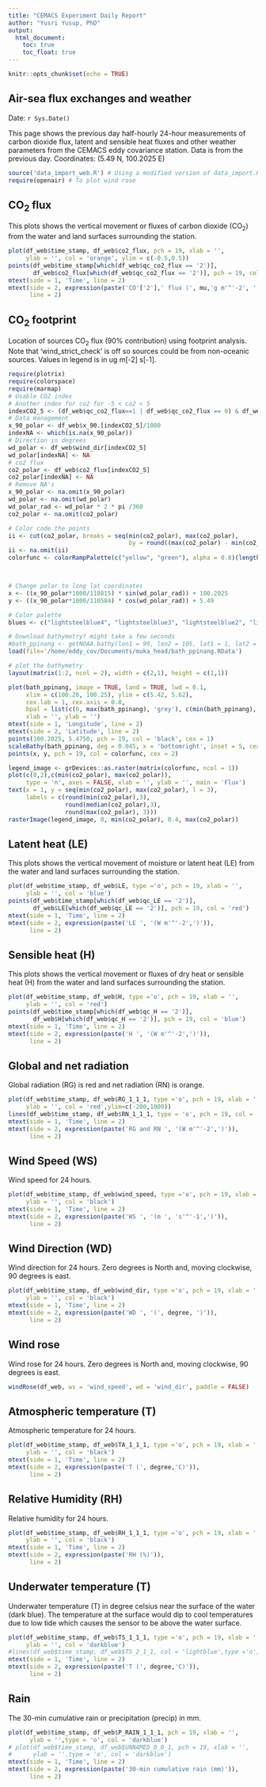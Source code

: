 ```yaml
---
title: "CEMACS Experiment Daily Report"
author: "Yusri Yusup, PhD"
output: 
  html_document:
    toc: true
    toc_float: true
---
```


```r
knitr::opts_chunk$set(echo = TRUE)
```

## Air-sea flux exchanges and weather
Date: `r Sys.Date()`

This page shows the previous day half-hourly 24-hour measurements of carbon dioxide flux, latent and sensible heat fluxes and other weather parameters from the CEMACS eddy covariance station. Data is from the previous day.
Coordinates: (5.49 N, 100.2025 E)


```r
source('data_import_web.R') # Using a modified version of data_import.R
require(openair) # To plot wind rose
```


## CO~2~ flux
This plots shows the vertical movement or fluxes of carbon dioxide (CO~2~) from the water and land surfaces surrounding the station.

```r
plot(df_web$time_stamp, df_web$co2_flux, pch = 19, xlab = '',
     ylab = '', col = 'orange', ylim = c(-0.5,0.5))
points(df_web$time_stamp[which(df_web$qc_co2_flux == '2')], 
       df_web$co2_flux[which(df_web$qc_co2_flux == '2')], pch = 19, col = 'red')
mtext(side = 1, 'Time', line = 2)
mtext(side = 2, expression(paste('CO'['2'],' flux (', mu,'g m'^'-2', ' s'^'-1',')')), 
      line = 2)
```

## CO~2~ footprint
Location of sources CO~2~ flux (90% contribution) using footprint analysis. Note that 'wind_strict_check' is off so sources could be from non-oceanic sources. Values in legend is in ug m[-2] s[-1].

```r
require(plotrix)
require(colorspace)
require(marmap)
# Usable CO2 index
# Another index for co2 for -5 < co2 < 5
indexCO2_5 <- (df_web$qc_co2_flux==1 | df_web$qc_co2_flux == 0) & df_web$co2_flux > -5 & df_web$co2_flux < 5
# Data management
x_90_polar <- df_web$x_90.[indexCO2_5]/1000
indexNA <- which(is.na(x_90_polar))
# Direction in degrees
wd_polar <- df_web$wind_dir[indexCO2_5]
wd_polar[indexNA] <- NA
# co2 flux
co2_polar <- df_web$co2_flux[indexCO2_5]
co2_polar[indexNA] <- NA
# Remove NA's
x_90_polar <- na.omit(x_90_polar)
wd_polar <- na.omit(wd_polar)
wd_polar_rad <- wd_polar * 2 * pi /360
co2_polar <- na.omit(co2_polar)

# Color code the points
ii <- cut(co2_polar, breaks = seq(min(co2_polar), max(co2_polar), 
                                  by = round((max(co2_polar) - min(co2_polar))/5,2)))
ii <- na.omit(ii)
colorfunc <- colorRampPalette(c("yellow", "green"), alpha = 0.8)(length(ii))



# Change polar to long lat coordinates
x <- ((x_90_polar*1000/110815) * sin(wd_polar_rad)) + 100.2025
y <- ((x_90_polar*1000/110584) * cos(wd_polar_rad)) + 5.49

# Color palette
blues <- c("lightsteelblue4", "lightsteelblue3", "lightsteelblue2", "lightsteelblue1")

# Download bathymetry? might take a few seconds
#bath_ppinang <- getNOAA.bathy(lon1 = 99, lon2 = 105, lat1 = 1, lat2 = 6, resolution = 1)
load(file='/home/eddy_cov/Documents/muka_head/bath_ppinang.RData')

# plot the bathymetry
layout(matrix(1:2, ncol = 2), width = c(2,1), height = c(1,1))

plot(bath_ppinang, image = TRUE, land = TRUE, lwd = 0.1, 
     xlim = c(100.20, 100.25), ylim = c(5.42, 5.62), 
     cex.lab = 1, cex.axis = 0.8,
     bpal = list(c(0, max(bath_ppinang), 'grey'), c(min(bath_ppinang), 0, blues)),
     xlab = '', ylab = '')
mtext(side = 1, 'Longitude', line = 2)
mtext(side = 2, 'Latitude', line = 2)
points(100.2025, 5.4750, pch = 19, col = 'black', cex = 1)
scaleBathy(bath_ppinang, deg = 0.045, x = 'bottomright', inset = 5, cex = 0.8)
points(x, y, pch = 19, col = colorfunc, cex = 2)

legend_image <- grDevices::as.raster(matrix(colorfunc, ncol = 1))
plot(c(0,2),c(min(co2_polar), max(co2_polar)), 
     type = 'n', axes = FALSE, xlab = '', ylab = '', main = 'Flux')
text(x = 1, y = seq(min(co2_polar), max(co2_polar), l = 3),
     labels = c(round(min(co2_polar),3), 
                round(median(co2_polar),3), 
                round(max(co2_polar), 3)))
rasterImage(legend_image, 0, min(co2_polar), 0.4, max(co2_polar))


```

## Latent heat (LE)
This plots shows the vertical movement of moisture or latent heat (LE) from the water and land surfaces surrounding the station.

```r
plot(df_web$time_stamp, df_web$LE, type ='o', pch = 19, xlab = '',
     ylab = '', col = 'blue')
points(df_web$time_stamp[which(df_web$qc_LE == '2')], 
       df_web$LE[which(df_web$qc_LE == '2')], pch = 19, col = 'red')
mtext(side = 1, 'Time', line = 2)
mtext(side = 2, expression(paste('LE ', '(W m'^'-2',')')), 
      line = 2)
```


## Sensible heat (H)
This plots shows the vertical movement or fluxes of dry heat or sensible heat (H) from the water and land surfaces surrounding the station.

```r
plot(df_web$time_stamp, df_web$H, type ='o', pch = 19, xlab = '',
     ylab = '', col = 'red')
points(df_web$time_stamp[which(df_web$qc_H == '2')], 
       df_web$H[which(df_web$qc_H == '2')], pch = 19, col = 'blue')
mtext(side = 1, 'Time', line = 2)
mtext(side = 2, expression(paste('H ', '(W m'^'-2',')')), 
      line = 2)
```

## Global and net radiation 
Global radiation (RG) is red and net radiation (RN) is orange.

```r
plot(df_web$time_stamp, df_web$RG_1_1_1, type ='o', pch = 19, xlab = '',
     ylab = '', col = 'red',ylim=c(-200,1000))
lines(df_web$time_stamp, df_web$RN_1_1_1, type = 'o', pch = 19, col = 'orange')
mtext(side = 1, 'Time', line = 2)
mtext(side = 2, expression(paste('RG and RN ', '(W m'^'-2',')')), 
      line = 2)
```

## Wind Speed (WS)
Wind speed for 24 hours.

```r
plot(df_web$time_stamp, df_web$wind_speed, type ='o', pch = 19, xlab = '',
     ylab = '', col = 'black')
mtext(side = 1, 'Time', line = 2)
mtext(side = 2, expression(paste('WS ', '(m ', 's'^'-1',')')), 
      line = 2)
```

## Wind Direction (WD)
Wind direction for 24 hours. Zero degrees is North and, moving clockwise, 90 degrees is east.

```r
plot(df_web$time_stamp, df_web$wind_dir, type ='o', pch = 19, xlab = '',
     ylab = '', col = 'black')
mtext(side = 1, 'Time', line = 2)
mtext(side = 2, expression(paste('WD ', '(', degree, ')')), 
      line = 2)
```

## Wind rose
Wind rose for 24 hours. Zero degrees is North and, moving clockwise, 90 degrees is east.

```r
windRose(df_web, ws = 'wind_speed', wd = 'wind_dir', paddle = FALSE)

```

## Atmospheric temperature (T)
Atmospheric temperature for 24 hours.

```r
plot(df_web$time_stamp, df_web$TA_1_1_1, type ='o', pch = 19, xlab = '',
     ylab = '', col = 'black')
mtext(side = 1, 'Time', line = 2)
mtext(side = 2, expression(paste('T (', degree,'C)')), 
      line = 2)
```

## Relative Humidity (RH)
Relative humidity for 24 hours.

```r
plot(df_web$time_stamp, df_web$RH_1_1_1, type ='o', pch = 19, xlab = '',
     ylab = '', col = 'black')
mtext(side = 1, 'Time', line = 2)
mtext(side = 2, expression(paste('RH (%)')), 
      line = 2)
```

## Underwater temperature (T)
Underwater temperature (T) in degree celsius near the surface of the water (dark blue). The temperature at the surface would dip to cool temperatures due to low tide which causes the sensor to be above the water surface.

```r
plot(df_web$time_stamp, df_web$TS_1_1_1, type ='o', pch = 19, xlab = '',
     ylab = '', col = 'darkblue')
#lines(df_web$time_stamp, df_web$TS_2_1_1, col = 'lightblue',type ='o', pch =19)
mtext(side = 1, 'Time', line = 2)
mtext(side = 2, expression(paste('T (', degree,'C)')), 
      line = 2)
```


## Rain
The 30-min cumulative rain or precipitation (precip) in mm.

```r
plot(df_web$time_stamp, df_web$P_RAIN_1_1_1, pch = 19, xlab = '',
      ylab = '',type = 'o', col = 'darkblue')
# plot(df_web$time_stamp, df_web$UNNAMED_0_0_1, pch = 19, xlab = '',
#      ylab = '',type = 'o', col = 'darkblue')
mtext(side = 1, 'Time', line = 2)
mtext(side = 2, expression(paste('30-min cumulative rain (mm)')), 
      line = 2)
```
